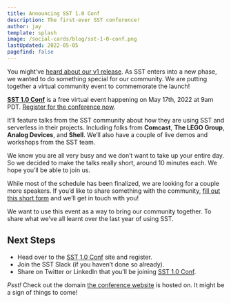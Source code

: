 ```yaml
---
title: Announcing SST 1.0 Conf
description: The first-ever SST conference!
author: jay
template: splash
image: /social-cards/blog/sst-1-0-conf.png
lastUpdated: 2022-05-05
pagefind: false
---
```


You might’ve [heard about our v1 release](https://github.com/sst/sst/releases/tag/v1.0.0-beta.26). As SST enters into a new phase, we wanted to do something special for our community. We are putting together a virtual community event to commemorate the launch!

[**SST 1.0 Conf**](https://v1conf.sst.dev) is a free virtual event happening on May 17th, 2022 at 9am PDT. [Register for the conference now](https://v1conf.sst.dev).

It’ll feature talks from the SST community about how they are using SST and serverless in their projects. Including folks from **Comcast**, **The LEGO Group**, **Analog Devices**, and **Shell**. We’ll also have a couple of live demos and workshops from the SST team.

We know you are all very busy and we don’t want to take up your entire day. So we decided to make the talks really short, around 10 minutes each. We hope you’ll be able to join us.

While most of the schedule has been finalized, we are looking for a couple more speakers. If you’d like to share something with the community, [fill out this short form](https://forms.gle/KTdbCLUy5oNwos2m7) and we’ll get in touch with you!

We want to use this event as a way to bring our community together. To share what we’ve all learnt over the last year of using SST.

## Next Steps

- Head over to the [SST 1.0 Conf](https://v1conf.sst.dev) site and register.
- Join the SST Slack (if you haven’t done so already).
- Share on Twitter or LinkedIn that you’ll be joining [SST 1.0 Conf](https://v1conf.sst.dev).

_Psst!_ Check out the domain [the conference website](https://v1conf.sst.dev) is hosted on. It might be a sign of things to come!
